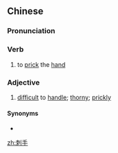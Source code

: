 ==Chinese==
{{zh-forms}}

===Pronunciation===
{{zh-pron
|m=cìshǒu
|cat=v,a
}}

===Verb===
{{zh-verb}}

# to [[prick]] the [[hand]]

===Adjective===
{{zh-adj}}

# [[difficult]] to [[handle]]; [[thorny]]; [[prickly]]

====Synonyms====
* {{zh-l|扎手}}

[[zh:刺手]]